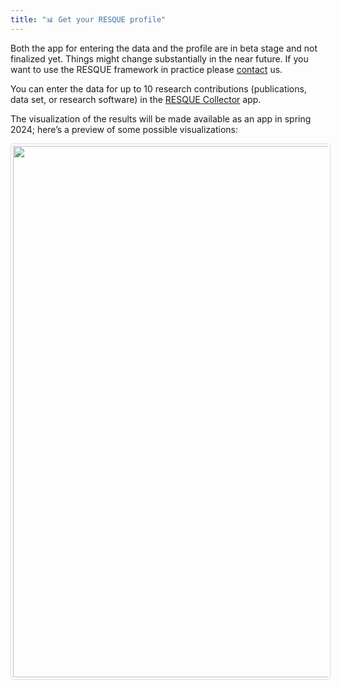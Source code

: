 ```yaml
---
title: "📊 Get your RESQUE profile"
---
```


::: {.callout-warning}
Both the app for entering the data and the profile are in beta stage and not finalized yet.
Things might change substantially in the near future. If you want to use the RESQUE framework in practice please [contact](/team.qmd) us.
:::

You can enter the data for up to 10 research contributions (publications, data set, or research software) in the [RESQUE Collector](https://nicebread.github.io/RESQUE/web/) app.

<!-- 
1. When done, save the data as a local `json` file.
2. Go to the [RESQUE Profiler](http://shiny.psy.lmu.de/felix/RESQUE_profile/) app, upload your `json` file, and get your Research Profile.
 -->

The visualization of the results will be made available as an app in spring 2024; here's a preview of some possible visualizations:

<img src="images/RESQUE_profile.png" style="border: 1px solid #ddd; border-radius: 4px; padding: 3px; width: 850px;">

